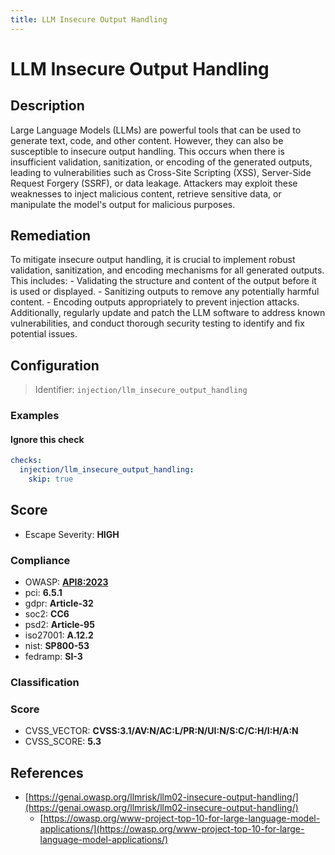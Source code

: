 ```yaml
---
title: LLM Insecure Output Handling
---
```


# LLM Insecure Output Handling

## Description

Large Language Models (LLMs) are powerful tools that can be used to generate text, code, and other content. However, they can also be susceptible to insecure output handling. This occurs when there is insufficient validation, sanitization, or encoding of the generated outputs, leading to vulnerabilities such as Cross-Site Scripting (XSS), Server-Side Request Forgery (SSRF), or data leakage. Attackers may exploit these weaknesses to inject malicious content, retrieve sensitive data, or manipulate the model's output for malicious purposes.

## Remediation

To mitigate insecure output handling, it is crucial to implement robust validation, sanitization, and encoding mechanisms for all generated outputs. This includes: - Validating the structure and content of the output before it is used or displayed. - Sanitizing outputs to remove any potentially harmful content. - Encoding outputs appropriately to prevent injection attacks. Additionally, regularly update and patch the LLM software to address known vulnerabilities, and conduct thorough security testing to identify and fix potential issues.



## Configuration

> Identifier: `injection/llm_insecure_output_handling`



### Examples



#### Ignore this check

```yaml
checks:
  injection/llm_insecure_output_handling:
    skip: true
```




## Score

- Escape Severity: **<span className="high-severity">HIGH</span>**

### Compliance

- OWASP: **[API8:2023](https://github.com/OWASP/API-Security/blob/master/editions/2023/en/0xa8-security-misconfiguration.md)**
- pci: **6.5.1**
- gdpr: **Article-32**
- soc2: **CC6**
- psd2: **Article-95**
- iso27001: **A.12.2**
- nist: **SP800-53**
- fedramp: **SI-3**

### Classification






### Score

- CVSS_VECTOR: **CVSS:3.1/AV:N/AC:L/PR:N/UI:N/S:C/C:H/I:H/A:N**
- CVSS_SCORE: **5.3**

## References

- [https://genai.owasp.org/llmrisk/llm02-insecure-output-handling/](https://genai.owasp.org/llmrisk/llm02-insecure-output-handling/)
  - [https://owasp.org/www-project-top-10-for-large-language-model-applications/](https://owasp.org/www-project-top-10-for-large-language-model-applications/)
  